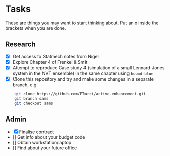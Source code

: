 # Tasks

These are things you may want to start thinking about. Put an x inside the brackets when you are done.

## Research

- [x] Get access to Statmech notes from Nigel
- [x] Explore Chapter 4 of Frenkel & Smit
- [x] Attempt to reproduce Case study 4 (simulation of a small Lennard-Jones system in the NVT ensemble) in the same chapter using `hoomd-blue`
- [x] Clone this repository and try and  make some changes in a separate branch, e.g.

```bash
    git clone https://github.com/FTurci/active-enhancement.git
    git branch sams
    git checkout sams
```

## Admin

- [x] Finalise contract
- [] Get info about your budget code
- [] Obtain workstation/laptop
- [] Find about your future office